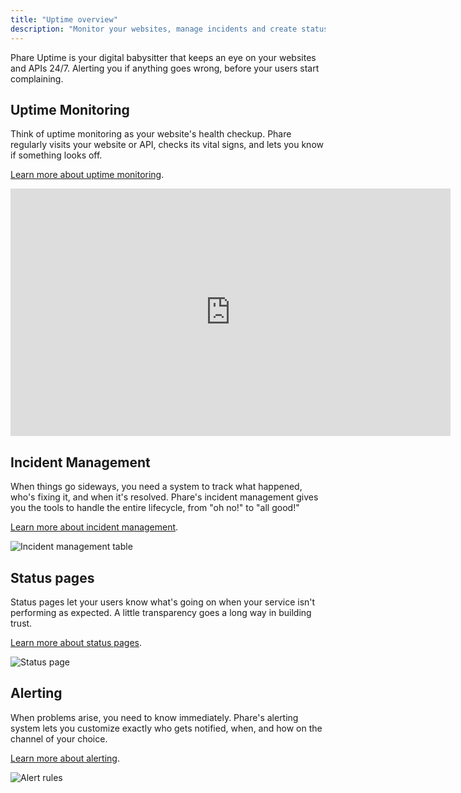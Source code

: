```yaml
---
title: "Uptime overview"
description: "Monitor your websites, manage incidents and create status pages"
---
```


Phare Uptime is your digital babysitter that keeps an eye on your websites and APIs 24/7. Alerting you if anything goes wrong, before your users start complaining.

## Uptime Monitoring

Think of uptime monitoring as your website's health checkup. Phare regularly visits your website or API, checks its vital signs, and lets you know if something looks off.

[Learn more about uptime monitoring](/uptime/monitors).

<Frame>
    <iframe
        width="704"
        height="396"
        frameborder="0"
        title="Phare uptime monitoring"
        src="https://iframe.mediadelivery.net/embed/238508/d10fb3cf-ec4c-422b-9cf6-03e292942178?autoplay=false&loop=false&muted=false&preload=true&responsive=true"
        loading="lazy"
        allow="accelerometer;gyroscope;autoplay;encrypted-media;picture-in-picture;fullscreen"
        allowfullscreen
    ></iframe>
</Frame>

## Incident Management

When things go sideways, you need a system to track what happened, who's fixing it, and when it's resolved. Phare's incident management gives you the tools to handle the entire lifecycle, from "oh no!" to "all good!"

[Learn more about incident management](/uptime/incident-management).

<Frame>
    <img
        src="/images/uptime/overview/incident-management-page.webp"
        alt="Incident management table"
    />
</Frame>

## Status pages

Status pages let your users know what's going on when your service isn't performing as expected. A little transparency goes a long way in building trust.

[Learn more about status pages](/uptime/status-pages).

<Frame>
    <img
        src="/images/uptime/overview/status-pages-page.webp"
        alt="Status page"
    />
</Frame>

## Alerting

When problems arise, you need to know immediately. Phare's alerting system lets you customize exactly who gets notified, when, and how on the channel of your choice.

[Learn more about alerting](/uptime/alerting).

<Frame>
    <img
        src="/images/uptime/overview/alert-rules-page.webp"
        alt="Alert rules"
    />
</Frame>
